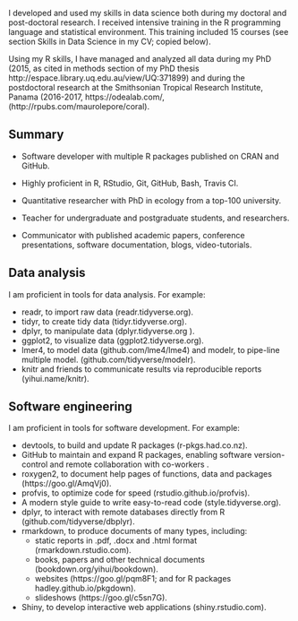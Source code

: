 I developed and used my skills in data science both during my doctoral and post-doctoral research. I received intensive training in the R programming language and statistical environment. This training included 15 courses (see section Skills in Data Science in my CV; copied below).

Using my R skills, I have managed and analyzed all data during my PhD (2015, as cited in methods section of my PhD thesis http://espace.library.uq.edu.au/view/UQ:371899) and during the postdoctoral research at the Smithsonian Tropical Research Institute, Panama (2016-2017, https://odealab.com/, (http://rpubs.com/maurolepore/coral).

## Summary

- Software developer with multiple R packages published on CRAN and GitHub.

- Highly proficient in R, RStudio, Git, GitHub, Bash, Travis CI.

- Quantitative researcher with PhD in ecology from a top-100 university.

- Teacher for undergraduate and postgraduate students, and researchers.

- Communicator with published academic papers, conference presentations, software documentation, blogs, video-tutorials.

## Data analysis

I am proficient in tools for data analysis. For example:

* readr, to import raw data (readr.tidyverse.org).
* tidyr, to create tidy data (tidyr.tidyverse.org).
* dplyr, to manipulate data (dplyr.tidyverse.org ).
* ggplot2, to visualize data (ggplot2.tidyverse.org).
* lmer4, to model data (github.com/lme4/lme4) and modelr, to pipe-line multiple model. (github.com/tidyverse/modelr).
* knitr and friends to communicate results via reproducible reports (yihui.name/knitr).

## Software engineering

I am proficient in tools for software development. For example:

* devtools, to build and update R packages (r-pkgs.had.co.nz).
* GitHub to maintain and expand R packages, enabling software version-control and remote collaboration with co-workers .
* roxygen2, to document help pages of functions, data and packages (https://goo.gl/AmqVj0).
* profvis, to optimize code for speed (rstudio.github.io/profvis).
* A modern style guide to write easy-to-read code (style.tidyverse.org).
* dplyr, to interact with remote databases directly from R (github.com/tidyverse/dbplyr).
* rmarkdown, to produce documents of many types, including:
    * static reports in .pdf, .docx and .html format (rmarkdown.rstudio.com).
    * books, papers and other technical documents (bookdown.org/yihui/bookdown).
    * websites (https://goo.gl/pqm8F1; and for R packages hadley.github.io/pkgdown).
    * slideshows (https://goo.gl/c5sn7G).
* Shiny, to develop interactive web applications (shiny.rstudio.com).
